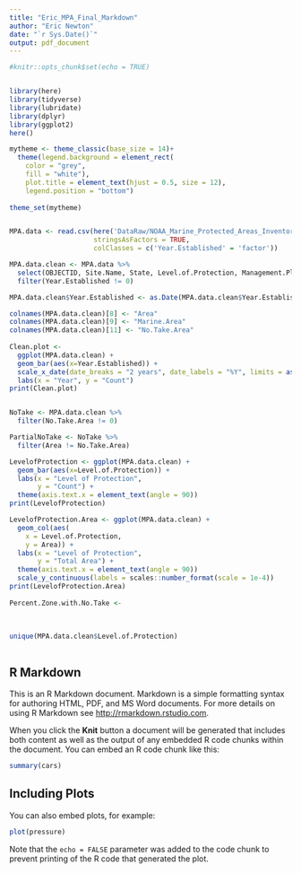 ```yaml
---
title: "Eric_MPA_Final_Markdown"
author: "Eric Newton"
date: "`r Sys.Date()`"
output: pdf_document
---
```


```r
#knitr::opts_chunk$set(echo = TRUE)


library(here)
library(tidyverse)
library(lubridate)
library(dplyr)
library(ggplot2)
here()

mytheme <- theme_classic(base_size = 14)+
  theme(legend.background = element_rect(
    color = "grey",
    fill = "white"),
    plot.title = element_text(hjust = 0.5, size = 12),
    legend.position = "bottom")
    
theme_set(mytheme)


MPA.data <- read.csv(here('DataRaw/NOAA_Marine_Protected_Areas_Inventory_2023.csv'),
                     stringsAsFactors = TRUE, 
                     colClasses = c('Year.Established' = 'factor'))

MPA.data.clean <- MPA.data %>%
  select(OBJECTID, Site.Name, State, Level.of.Protection, Management.Plan, Year.Established, Marine.Status, Area..km2., Marine.Area..km2., Percent.Area.Marine, No.Take.Area..km2., Longitude, Latitude) %>% 
  filter(Year.Established != 0)

MPA.data.clean$Year.Established <- as.Date(MPA.data.clean$Year.Established, format = '%Y')

colnames(MPA.data.clean)[8] <- "Area"
colnames(MPA.data.clean)[9] <- "Marine.Area"
colnames(MPA.data.clean)[11] <- "No.Take.Area"
  
Clean.plot <- 
  ggplot(MPA.data.clean) +
  geom_bar(aes(x=Year.Established)) +
  scale_x_date(date_breaks = "2 years", date_labels = "%Y", limits = as.Date(c("2000-11-15", "2023-11-15"))) +
  labs(x = "Year", y = "Count")
print(Clean.plot)


NoTake <- MPA.data.clean %>% 
  filter(No.Take.Area != 0)

PartialNoTake <- NoTake %>% 
  filter(Area != No.Take.Area)

LevelofProtection <- ggplot(MPA.data.clean) +
  geom_bar(aes(x=Level.of.Protection)) +
  labs(x = "Level of Protection",
       y = "Count") +
  theme(axis.text.x = element_text(angle = 90))
print(LevelofProtection)

LevelofProtection.Area <- ggplot(MPA.data.clean) +
  geom_col(aes(
    x = Level.of.Protection,
    y = Area)) +
  labs(x = "Level of Protection",
       y = "Total Area") +
  theme(axis.text.x = element_text(angle = 90))
  scale_y_continuous(labels = scales::number_format(scale = 1e-4))
print(LevelofProtection.Area)
  
Percent.Zone.with.No.Take <- 
  
  
  
unique(MPA.data.clean$Level.of.Protection)



```

## R Markdown

This is an R Markdown document. Markdown is a simple formatting syntax for authoring HTML, PDF, and MS Word documents. For more details on using R Markdown see <http://rmarkdown.rstudio.com>.

When you click the **Knit** button a document will be generated that includes both content as well as the output of any embedded R code chunks within the document. You can embed an R code chunk like this:

```r
summary(cars)
```

## Including Plots

You can also embed plots, for example:

```r
plot(pressure)
```

Note that the `echo = FALSE` parameter was added to the code chunk to prevent printing of the R code that generated the plot.
